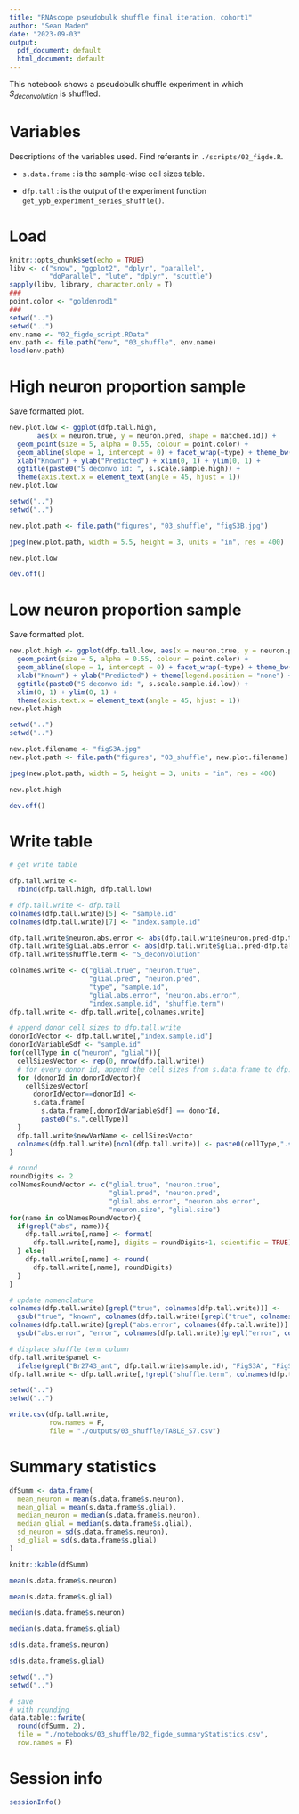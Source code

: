 ```yaml
---
title: "RNAscope pseudobulk shuffle final iteration, cohort1"
author: "Sean Maden"
date: "2023-09-03"
output:
  pdf_document: default
  html_document: default
---
```


This notebook shows a pseudobulk shuffle experiment in which $S_{deconvolution}$ is shuffled.

# Variables

Descriptions of the variables used. Find referants in `./scripts/02_figde.R`.

* `s.data.frame` : is the sample-wise cell sizes table.

* `dfp.tall` : is the output of the experiment function `get_ypb_experiment_series_shuffle()`.

# Load

```r
knitr::opts_chunk$set(echo = TRUE)
libv <- c("snow", "ggplot2", "dplyr", "parallel", 
          "doParallel", "lute", "dplyr", "scuttle")
sapply(libv, library, character.only = T)
###
point.color <- "goldenrod1"
###
setwd("..")
setwd("..")
env.name <- "02_figde_script.RData"
env.path <- file.path("env", "03_shuffle", env.name)
load(env.path)
```

# High neuron proportion sample

Save formatted plot.

```r
new.plot.low <- ggplot(dfp.tall.high, 
       aes(x = neuron.true, y = neuron.pred, shape = matched.id)) + 
  geom_point(size = 5, alpha = 0.55, colour = point.color) +
  geom_abline(slope = 1, intercept = 0) + facet_wrap(~type) + theme_bw() +
  xlab("Known") + ylab("Predicted") + xlim(0, 1) + ylim(0, 1) +
  ggtitle(paste0("S deconvo id: ", s.scale.sample.high)) + 
  theme(axis.text.x = element_text(angle = 45, hjust = 1))
new.plot.low
```

```r
setwd("..")
setwd("..")

new.plot.path <- file.path("figures", "03_shuffle", "figS3B.jpg")

jpeg(new.plot.path, width = 5.5, height = 3, units = "in", res = 400)

new.plot.low

dev.off()
```

# Low neuron proportion sample

Save formatted plot. 

```r
new.plot.high <- ggplot(dfp.tall.low, aes(x = neuron.true, y = neuron.pred, shape = matched.id)) + 
  geom_point(size = 5, alpha = 0.55, colour = point.color) + 
  geom_abline(slope = 1, intercept = 0) + facet_wrap(~type) + theme_bw() +
  xlab("Known") + ylab("Predicted") + theme(legend.position = "none") +
  ggtitle(paste0("S deconvo id: ", s.scale.sample.id.low)) + 
  xlim(0, 1) + ylim(0, 1) +
  theme(axis.text.x = element_text(angle = 45, hjust = 1))
new.plot.high
```

```r
setwd("..")
setwd("..")

new.plot.filename <- "figS3A.jpg"
new.plot.path <- file.path("figures", "03_shuffle", new.plot.filename)

jpeg(new.plot.path, width = 5, height = 3, units = "in", res = 400)

new.plot.high

dev.off()
```

# Write table

```r
# get write table

dfp.tall.write <- 
  rbind(dfp.tall.high, dfp.tall.low)

# dfp.tall.write <- dfp.tall
colnames(dfp.tall.write)[5] <- "sample.id"
colnames(dfp.tall.write)[7] <- "index.sample.id"

dfp.tall.write$neuron.abs.error <- abs(dfp.tall.write$neuron.pred-dfp.tall.write$neuron.true)
dfp.tall.write$glial.abs.error <- abs(dfp.tall.write$glial.pred-dfp.tall.write$glial.true)
dfp.tall.write$shuffle.term <- "S_deconvolution"

colnames.write <- c("glial.true", "neuron.true", 
                    "glial.pred", "neuron.pred", 
                    "type", "sample.id", 
                    "glial.abs.error", "neuron.abs.error",
                    "index.sample.id", "shuffle.term")
dfp.tall.write <- dfp.tall.write[,colnames.write]

# append donor cell sizes to dfp.tall.write
donorIdVector <- dfp.tall.write[,"index.sample.id"]
donorIdVariableSdf <- "sample.id"
for(cellType in c("neuron", "glial")){
  cellSizesVector <- rep(0, nrow(dfp.tall.write))
  # for every donor id, append the cell sizes from s.data.frame to dfp.tall.write
  for (donorId in donorIdVector){
    cellSizesVector[
      donorIdVector==donorId] <- 
      s.data.frame[
        s.data.frame[,donorIdVariableSdf] == donorId, 
        paste0("s.",cellType)]
  }
  dfp.tall.write$newVarName <- cellSizesVector
  colnames(dfp.tall.write)[ncol(dfp.tall.write)] <- paste0(cellType,".size")
}

# round
roundDigits <- 2
colNamesRoundVector <- c("glial.true", "neuron.true", 
                         "glial.pred", "neuron.pred",
                         "glial.abs.error", "neuron.abs.error",
                         "neuron.size", "glial.size")
for(name in colNamesRoundVector){
  if(grepl("abs", name)){
    dfp.tall.write[,name] <- format(
      dfp.tall.write[,name], digits = roundDigits+1, scientific = TRUE)
  } else{
    dfp.tall.write[,name] <- round(
      dfp.tall.write[,name], roundDigits)
  }
}

# update nomenclature
colnames(dfp.tall.write)[grepl("true", colnames(dfp.tall.write))] <- 
  gsub("true", "known", colnames(dfp.tall.write)[grepl("true", colnames(dfp.tall.write))])
colnames(dfp.tall.write)[grepl("abs.error", colnames(dfp.tall.write))] <- 
  gsub("abs.error", "error", colnames(dfp.tall.write)[grepl("error", colnames(dfp.tall.write))])

# displace shuffle term column
dfp.tall.write$panel <- 
  ifelse(grepl("Br2743_ant", dfp.tall.write$sample.id), "FigS3A", "FigS3B")
dfp.tall.write <- dfp.tall.write[,!grepl("shuffle.term", colnames(dfp.tall.write))]
```

```r
setwd("..")
setwd("..")

write.csv(dfp.tall.write, 
          row.names = F, 
          file = "./outputs/03_shuffle/TABLE_S7.csv")
```

# Summary statistics

```r

dfSumm <- data.frame(
  mean_neuron = mean(s.data.frame$s.neuron),
  mean_glial = mean(s.data.frame$s.glial),
  median_neuron = median(s.data.frame$s.neuron),
  median_glial = median(s.data.frame$s.glial),
  sd_neuron = sd(s.data.frame$s.neuron),
  sd_glial = sd(s.data.frame$s.glial)
)

knitr::kable(dfSumm)

mean(s.data.frame$s.neuron)

mean(s.data.frame$s.glial)

median(s.data.frame$s.neuron)

median(s.data.frame$s.glial)

sd(s.data.frame$s.neuron)

sd(s.data.frame$s.glial)

setwd("..")
setwd("..")

# save 
# with rounding
data.table::fwrite(
  round(dfSumm, 2), 
  file = "./notebooks/03_shuffle/02_figde_summaryStatistics.csv", 
  row.names = F)

```

# Session info

```r
sessionInfo()
```